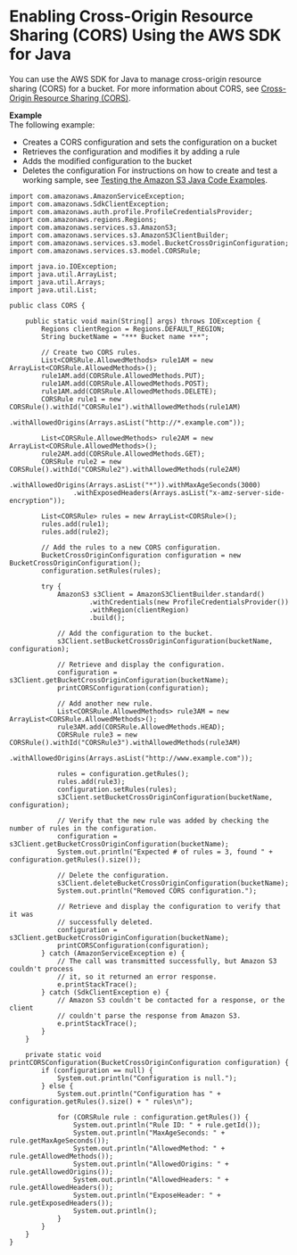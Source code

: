 # Enabling Cross\-Origin Resource Sharing \(CORS\) Using the AWS SDK for Java<a name="ManageCorsUsingJava"></a>

You can use the AWS SDK for Java to manage cross\-origin resource sharing \(CORS\) for a bucket\. For more information about CORS, see [Cross\-Origin Resource Sharing \(CORS\)](cors.mdx)\.

**Example**  
 The following example:   
+ Creates a CORS configuration and sets the configuration on a bucket
+ Retrieves the configuration and modifies it by adding a rule
+ Adds the modified configuration to the bucket
+ Deletes the configuration
 For instructions on how to create and test a working sample, see [Testing the Amazon S3 Java Code Examples](UsingTheMPJavaAPI.mdx#TestingJavaSamples)\.   

```
import com.amazonaws.AmazonServiceException;
import com.amazonaws.SdkClientException;
import com.amazonaws.auth.profile.ProfileCredentialsProvider;
import com.amazonaws.regions.Regions;
import com.amazonaws.services.s3.AmazonS3;
import com.amazonaws.services.s3.AmazonS3ClientBuilder;
import com.amazonaws.services.s3.model.BucketCrossOriginConfiguration;
import com.amazonaws.services.s3.model.CORSRule;

import java.io.IOException;
import java.util.ArrayList;
import java.util.Arrays;
import java.util.List;

public class CORS {

    public static void main(String[] args) throws IOException {
        Regions clientRegion = Regions.DEFAULT_REGION;
        String bucketName = "*** Bucket name ***";

        // Create two CORS rules.
        List<CORSRule.AllowedMethods> rule1AM = new ArrayList<CORSRule.AllowedMethods>();
        rule1AM.add(CORSRule.AllowedMethods.PUT);
        rule1AM.add(CORSRule.AllowedMethods.POST);
        rule1AM.add(CORSRule.AllowedMethods.DELETE);
        CORSRule rule1 = new CORSRule().withId("CORSRule1").withAllowedMethods(rule1AM)
                .withAllowedOrigins(Arrays.asList("http://*.example.com"));

        List<CORSRule.AllowedMethods> rule2AM = new ArrayList<CORSRule.AllowedMethods>();
        rule2AM.add(CORSRule.AllowedMethods.GET);
        CORSRule rule2 = new CORSRule().withId("CORSRule2").withAllowedMethods(rule2AM)
                .withAllowedOrigins(Arrays.asList("*")).withMaxAgeSeconds(3000)
                .withExposedHeaders(Arrays.asList("x-amz-server-side-encryption"));

        List<CORSRule> rules = new ArrayList<CORSRule>();
        rules.add(rule1);
        rules.add(rule2);

        // Add the rules to a new CORS configuration.
        BucketCrossOriginConfiguration configuration = new BucketCrossOriginConfiguration();
        configuration.setRules(rules);

        try {
            AmazonS3 s3Client = AmazonS3ClientBuilder.standard()
                    .withCredentials(new ProfileCredentialsProvider())
                    .withRegion(clientRegion)
                    .build();

            // Add the configuration to the bucket.
            s3Client.setBucketCrossOriginConfiguration(bucketName, configuration);

            // Retrieve and display the configuration.
            configuration = s3Client.getBucketCrossOriginConfiguration(bucketName);
            printCORSConfiguration(configuration);

            // Add another new rule.
            List<CORSRule.AllowedMethods> rule3AM = new ArrayList<CORSRule.AllowedMethods>();
            rule3AM.add(CORSRule.AllowedMethods.HEAD);
            CORSRule rule3 = new CORSRule().withId("CORSRule3").withAllowedMethods(rule3AM)
                    .withAllowedOrigins(Arrays.asList("http://www.example.com"));

            rules = configuration.getRules();
            rules.add(rule3);
            configuration.setRules(rules);
            s3Client.setBucketCrossOriginConfiguration(bucketName, configuration);

            // Verify that the new rule was added by checking the number of rules in the configuration.
            configuration = s3Client.getBucketCrossOriginConfiguration(bucketName);
            System.out.println("Expected # of rules = 3, found " + configuration.getRules().size());

            // Delete the configuration.
            s3Client.deleteBucketCrossOriginConfiguration(bucketName);
            System.out.println("Removed CORS configuration.");

            // Retrieve and display the configuration to verify that it was
            // successfully deleted.
            configuration = s3Client.getBucketCrossOriginConfiguration(bucketName);
            printCORSConfiguration(configuration);
        } catch (AmazonServiceException e) {
            // The call was transmitted successfully, but Amazon S3 couldn't process 
            // it, so it returned an error response.
            e.printStackTrace();
        } catch (SdkClientException e) {
            // Amazon S3 couldn't be contacted for a response, or the client
            // couldn't parse the response from Amazon S3.
            e.printStackTrace();
        }
    }

    private static void printCORSConfiguration(BucketCrossOriginConfiguration configuration) {
        if (configuration == null) {
            System.out.println("Configuration is null.");
        } else {
            System.out.println("Configuration has " + configuration.getRules().size() + " rules\n");

            for (CORSRule rule : configuration.getRules()) {
                System.out.println("Rule ID: " + rule.getId());
                System.out.println("MaxAgeSeconds: " + rule.getMaxAgeSeconds());
                System.out.println("AllowedMethod: " + rule.getAllowedMethods());
                System.out.println("AllowedOrigins: " + rule.getAllowedOrigins());
                System.out.println("AllowedHeaders: " + rule.getAllowedHeaders());
                System.out.println("ExposeHeader: " + rule.getExposedHeaders());
                System.out.println();
            }
        }
    }
}
```